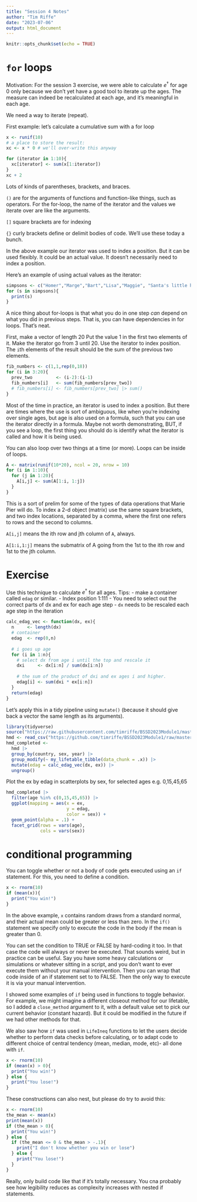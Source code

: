 ```yaml
---
title: "Session 4 Notes"
author: "Tim Riffe"
date: "2023-07-06"
output: html_document
---
```


```r
knitr::opts_chunk$set(echo = TRUE)
```

# `for` loops

Motivation:
For the session 3 exercise, we were able to calculate $e^\dagger$ for age 0 only because we don't yet have a good tool to iterate up the ages. The measure can indeed be recalculated at each age, and it's meaningful in each age.

We need a way to iterate (repeat).

First example: let's calculate a cumulative sum with a for loop
```r
x <- runif(10)
# a place to store the result:
xc <- x * 0 # we'll over-write this anyway

for (iterator in 1:10){
  xc[iterator] <- sum(x[1:iterator])
}
xc + 2

```

Lots of kinds of parentheses, brackets, and braces.

`()` are for the arguments of functions and function-like things, such as operators.
For the for-loop, the name of the iterator and the values we iterate over are like the arguments.

`[]` square brackets are for indexing

`{}` curly brackets define or delimit bodies of code. We'll use these today a bunch.

In the above example our iterator was used to index a position. But it can be used flexibly. It could be an actual value. It doesn't necessarily need to index a position.

Here's an example of using actual values as the iterator:
```r
simpsons <- c("Homer","Marge","Bart","Lisa","Maggie", "Santa's little helper")
for (s in simpsons){
  print(s)
}
```

A nice thing about for-loops is that what you do in one step *can* depend on what you did in previous steps. That is, you can have dependencies in for loops. That's neat.

First, make a vector of length 20
Put the value 1 in the first two elements of it.
Make the iterator go from 3 until 20.
Use the iterator to index position.
The `i`th elements of the result should be the sum of the previous two elements.

```r
fib_numbers <- c(1,1,rep(0,18))
for (i in 3:20){
  prev_two         <- (i-2):(i-1)
  fib_numbers[i]   <- sum(fib_numbers[prev_two])
  # fib_numbers[i] <- fib_numbers[prev_two] |> sum()
}
```

Most of the time in practice, an iterator is used to index a position. But there are times where the use is sort of ambiguous, like when you're indexing over single ages, but age is also used on a formula, such that you can use the iterator directly in a formula. Maybe not worth demonstrating, BUT, if you see a loop, the first thing you should do is identify what the iterator is called and how it is being used.

You can also loop over two things at a time (or more). Loops can be inside of loops.

```r
A <- matrix(runif(10*20), ncol = 20, nrow = 10)
for (i in 1:10){
  for (j in 1:20){
    A[i,j] <- sum(A[1:i, 1:j])
  }
}
```

This is a sort of prelim for some of the types of data operations that Marie Pier will do. To index a 2-d object (matrix) use the same square brackets, and two index locations, separated by a comma, where the first one refers to rows and the second to columns.

`A[i,j]` means the ith row and jth column of `A`, always.

`A[1:i,1:j]` means the submatrix of A going from the 1st to the ith row and 1st to the jth column.

# Exercise
Use this technique to calculate $e^\dagger$ for all ages.
Tips: 
- make a container called `edag` or similar.
- Index position 1:111
- You need to select out the correct parts of dx and ex for each age step
- `dx` needs to be rescaled each age step in the iteration

```r
calc_edag_vec <- function(dx, ex){
  n     <- length(dx)
  # container
  edag  <- rep(0,n)
  
  # i goes up age
  for (i in 1:n){
    # select dx from age i until the top and rescale it
    dxi     <- dx[i:n] / sum(dx[i:n])
    
    # the sum of the product of dxi and ex ages i and higher.
    edag[i] <- sum(dxi * ex[i:n])
  }
  return(edag)
}
```

Let's apply this in a tidy pipeline using `mutate()` (because it should give back a vector the same length as its arguments).

```r
library(tidyverse)
source("https://raw.githubusercontent.com/timriffe/BSSD2023Module1/master/my_functions.R")
hmd <- read_csv("https://github.com/timriffe/BSSD2023Module1/raw/master/Data/hmd.csv.gz", show_col_types = FALSE)
hmd_completed <-
  hmd |> 
  group_by(country, sex, year) |> 
  group_modify(~ my_lifetable_tibble(data_chunk = .x)) |> 
  mutate(edag = calc_edag_vec(dx, ex)) |> 
  ungroup()
```

Plot the ex by edag in scatterplots by sex, for selected ages e.g. 0,15,45,65

```r
hmd_completed |> 
  filter(age %in% c(0,15,45,65)) |> 
  ggplot(mapping = aes(x = ex,
                       y = edag,
                       color = sex)) +
  geom_point(alpha = .1) +
  facet_grid(rows = vars(age),  
             cols = vars(sex))
```

# conditional programming

You can toggle whether or not a body of code gets executed using an `if` statement.
For this, you need to define a condition.

```r
x <- rnorm(10)
if (mean(x)){
  print("You win!")
}
```

In the above example, `x` contains random draws from a standard normal, and their actual mean could be greater or less than zero. In the `if()` statement we specify only to execute the code in the body if the mean is greater than 0.

You can set the condition to TRUE or FALSE by hard-coding it too. In that case the code will always or never be executed. That sounds weird, but in practice can be useful. Say you have some heavy calculations or simulations or whatever sitting in a script, and you don't want to ever execute them without your manual intervention. Then you can wrap that code inside of an if statement set to to FALSE. Then the only way to execute it is via your manual intervention.

I showed some examples of `if` being used in functions to toggle behavior. For example, we might imagine a different closeout method for our lifetable, so I added a `close_method` argument to it, with a default value set to pick our current behavior (constant hazard). But it could be modified in the future if we had other methods for that.

We also saw how `if` was used in `LifeIneq` functions to let the users decide whether to perform data checks before calculating, or to adapt code to different choice of central tendency (mean, median, mode, etc)- all done with `if`.

```r
x <- rnorm(10)
if (mean(x) > 0){
  print("You win!")
} else {
  print("You lose!")
}
```

These constructions can also nest, but please do try to avoid this:
```r
x <- rnorm(10)
the_mean <- mean(x)
print(mean(x))
if (the_mean > 0){
  print("You win!")
} else {
  if (the_mean <= 0 & the_mean > -.1){
    print("I don't know whether you win or lose")
  } else {
    print("You lose!")
  }
}
```

Really, only build code like that if it's totally necessary. You cna probably see how legibility reduces as complexity increases with nested if statements.




































